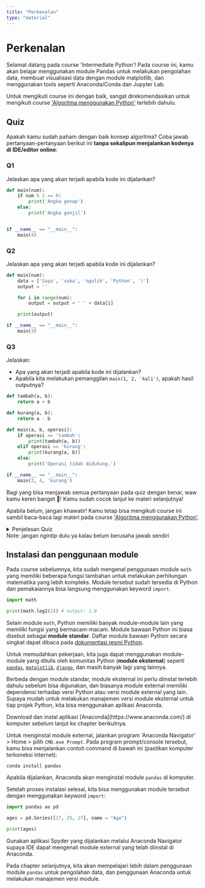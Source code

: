 ```yaml
---
title: "Perkenalan"
type: "material"
---
```



# Perkenalan

Selamat datang pada course 'Intermediate Python'! Pada course ini, kamu akan belajar menggunakan module Pandas untuk melakukan pengolahan data, membuat visualisasi data dengan module matplotlib, dan menggunakan tools seperti Anaconda/Conda dan Jupyter Lab.

Untuk mengikuti course ini dengan baik, sangat direkomendasikan untuk mengikuti course ['Algoritma menggunakan Python'](/web/level-0/algoritma-menggunakan-python) terlebih dahulu.

## Quiz

Apakah kamu sudah paham dengan baik konsep algoritma? Coba jawab pertanyaan-pertanyaan berikut ini **tanpa sekalipun menjalankan kodenya di IDE/editor online**:

### Q1

Jelaskan apa yang akan terjadi apabila kode ini dijalankan?

```python
def main(num):
    if num % 2 == 0:
        print('Angka genap')
    else:
        print('Angka ganjil')


if __name__ == "__main__":
    main(4)
```

### Q2

Jelaskan apa yang akan terjadi apabila kode ini dijalankan?

```python
def main(num):
    data = ['Saya', 'suka', 'ngulik', 'Python', '!']
    output = ''

    for i in range(num):
        output = output + ' ' + data[i]

    print(output)

if __name__ == "__main__":
    main(3)
```

### Q3

Jelaskan:

- Apa yang akan terjadi apabila kode ini dijalankan?
- Apabila kita melakukan pemanggilan `main(1, 2, 'kali')`, apakah hasil outputnya?

```python
def tambah(a, b):
    return a + b

def kurang(a, b):
    return a - b

def main(a, b, operasi):
    if operasi == 'tambah':
        print(tambah(a, b))
    elif operasi == 'kurang':
        print(kurang(a, b))
    else:
        print('Operasi tidak didukung.')

if __name__ == "__main__":
    main(3, 4, 'kurang')
```

<Alert>

Bagi yang bisa menjawab semua pertanyaan pada quiz dengan benar, waw kamu keren banget 🤩! Kamu sudah cocok lanjut ke materi selanjutnya!

Apabila belum, jangan khawatir! Kamu tetap bisa mengikuti course ini sambil baca-baca lagi materi pada course
['Algoritma menggunakan Python'](/web/level-0/algoritma-menggunakan-python).

</Alert>

<details>
    <summary>Penjelasan Quiz<br/><span class="text-sm italic">Note: jangan <em>ngintip</em> dulu ya kalau belum berusaha jawab sendiri</span></summary>

    ### Q1

    Fungsi `main` menerima satu parameter `num`. Apabila dilakukan pemanggilan `main(4)`, program akan mencetak teks 'Angka genap' karena kondisi `num % 2 == 0` bernilai `True` (hasil `4 modulo 2` sama dengan 0).

    ### Q2

    Fungsi `main` menerima satu parameter `num`. Di dalam fungsi main, terdapat variable `data` yang berisi list dengan 5 item string dan variable `output` berupa string kosong.
    Apabila dilakukan pemanggilan `main(3)`, program akan melakukan looping sebanyak 3 kali untuk menambah string ke dalam variable `output`. String yang ditambahkan adalah spasi + string yang diambil dari `data` menggunakan index `i`. Setelah looping selesai, program akan mencetak variable output.

    Output akhir yang tercetak adalah string 'Saya suka ngulik'.

    ### Q3

    Kode memiliki 3 fungsi, yaitu fungsi `tambah`, `kurang` dan `main`. Fungsi `tambah` menerima parameter `a` dan `b`, dan mengembalikan hasil penjumlahan antara `a` dan `b`. Fungsi `kurang` juga menerima parameter `a` dan `b`. Berbeda dengan fungsi `tambah`, fungsi `kurang` melakukan operasi pengurangan antara `a` dan `b` dan mengembalikan hasilnya.

    Fungsi `main` menerima 3 parameter, yaitu parameter `a`, `b` dan `operasi`. Apabila `operasi == 'tambah'` bernilai `True`, maka program akan mencetak hasil pemanggilan `tambah(a, b)`. Sedangkan apabila `operasi == 'kurang'` bernilai `True`, maka program akan mencetak hasil pemanggilan `kurang(a, b)`. Apabila tidak masuk kondisi apapun, program akan mencetak 'Operasi tidak didukung'.

    Sehingga:

    1. Apabila dilakukan pemanggilan `main(3, 4, 'kurang')`, program akan mencetak '-1'.
    2. Apabila dilakukan pemanggilan `main(1, 2, 'kali')`, program akan mencetak 'Operasi tidak didukung'.

</details>

## Instalasi dan penggunaan module

Pada course sebelumnya, kita sudah mengenal penggunaan module `math` yang memiliki beberapa fungsi tambahan untuk melakukan perhitungan matematika yang lebih kompleks. Module tersebut sudah tersedia di Python dan pemakaiannya bisa langsung menggunakan keyword `import`.

```python
import math

print(math.log2(2)) # output: 1.0
```

Selain module `math`, Python memiliki banyak module-module lain yang memiliki fungsi yang bermacam-macam. Module bawaan Python ini biasa disebut sebagai **module standar**. Daftar module bawaan Python secara singkat dapat dibaca pada [dokumentasi resmi Python](https://docs.python.org/3/tutorial/stdlib.html).

Untuk memudahkan pekerjaan, kita juga dapat menggunakan module-module yang ditulis oleh komunitas Python (**module eksternal**) seperti [`pandas`](https://pandas.pydata.org/), [`matplotlib`](https://matplotlib.org/), [`django`](https://www.djangoproject.com/), dan masih banyak lagi yang lainnya.

Berbeda dengan module standar, module eksternal ini perlu diinstal terlebih dahulu sebelum bisa digunakan, dan biasanya module external memiliki dependensi terhadap versi Python atau versi module external yang lain. Supaya mudah untuk melakukan manajemen versi module eksternal untuk tiap projek Python, kita bisa menggunakan aplikasi Anaconda.

<Alert variant="warning">
  Download dan instal aplikasi [Anaconda](https://www.anaconda.com/) di komputer
  sebelum lanjut ke chapter berikutnya.
</Alert>

Untuk menginstal module external, jalankan program 'Anaconda Navigator' > Home > pilih `CMD.exe Prompt`. Pada program prompt/console tersebut, kamu bisa menjalankan contoh command di bawah ini (pastikan komputer terkoneksi internet):

```
conda install pandas
```

Apabila dijalankan, Anaconda akan menginstal module `pandas` di komputer.

Setelah proses instalasi selesai, kita bisa menggunakan module tersebut dengan menggunakan keyword `import`:

```python
import pandas as pd

ages = pd.Series([17, 25, 27], name = "Age")

print(ages)
```

<Alert>
  Gunakan aplikasi Spyder yang dijalankan melalui Anaconda Navigator supaya IDE
  dapat mengenali module external yang telah diinstal di Anaconda.
</Alert>

Pada chapter selanjutnya, kita akan mempelajari lebih dalam penggunaan module `pandas` untuk pengolahan data, dan penggunaan Anaconda untuk melakukan manajemen versi module.
